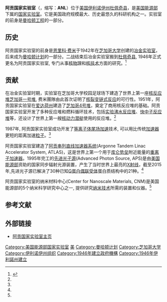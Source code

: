 {{Infobox laboratory
|name           = 阿贡国家实验室<br/>Argonne National Laboratory
|motto          =
|logo           = <!-- [[File:Argonnelablogo.PNG|File:Argonnelablogo.PNG]] -->
|image          = Argonne aerial.jpg
|caption        = 阿贡国家实验室空中景观
|established    = 1946年
|budget = $6.22 亿美元（2016年）<ref>{{Cite web|url=https://energy.gov/sites/prod/files/2017/05/f34/FY2018BudgetLaboratoryTable_0.pdf|title=Department of Energy FY 2018 Congressional Budget Request Laboratory Tables Preliminary|accessdate=2017-05-31|publisher=[[美国能源部|美国能源部]]|language=en|archive-date=2017-05-23|archive-url=https://web.archive.org/web/20170523171253/https://www.energy.gov/sites/prod/files/2017/05/f34/FY2018BudgetLaboratoryTable_0.pdf|dead-url=no}}</ref>
|type           = 跨领域科学与工程研究<ref>{{Cite web|url=https://www.anl.gov/about-argonne|title=About Argonne|accessdate=2017-06-01|publisher=阿贡实验室|language=en|archive-date=2018-08-16|archive-url=https://web.archive.org/web/20180816135926/http://www.anl.gov/about-argonne|dead-url=no}}</ref>
|research_field = [[物理|物理]]<br />[[生命科学|生命科学]]<br />[[环境科学|环境科学]]<br />[[能源开发|能源开发]]<br />[[光学|光学]]<br />[[数据科学|数据科学]]
|director       = Paul Kearns
|staff          = 3350
|country        = {{USA}}
|state          = [[伊利诺伊州|伊利诺伊州]]
|city           = [[杜佩奇县_(伊利诺伊州)|杜佩奇县]]
|address        = 9700 S. Cass Avenue
|telephone      = (630) 252-2000
|campus         = 1,700 英亩 (6.9 km<sup>2</sup>)
|affiliations   = [[美国能源部|美国能源部]]<br />[[芝加哥大学|芝加哥大学]]<br />[[Jacobs_Engineering|Jacobs Engineering]]
|operating_agency =
|nobel_laureates = [[恩里科·费米|恩里科·费米]]<br />[[玛丽亚·格佩特-梅耶|玛丽亚·格佩特-梅耶]]<br />[[阿列克谢·阿列克谢耶维奇·阿布里科索夫|阿列克谢·阿列克谢耶维奇·阿布里科索夫]]
|website        = [http://www.anl.gov/ www.anl.gov]
|footnotes      =
}}

'''阿贡国家实验室'''（{{lang-en|Argonne National Laboratory}}，缩写：'''ANL'''）位于[[美国|美国]][[伊利诺伊州|伊利诺伊州]][[杜佩奇县_(伊利诺伊州)|杜佩奇县]]，是[[美国能源部|美国能源部]]下属的[[美国能源部国家实验室|国家实验室]]。它是美国政府规模最大、历史最悠久的科研机构之一。实验室的前身是[[曼哈顿工程|曼哈顿工程]]的一部分。

==历史==
阿贡国家实验室的前身是[[恩里科·费米|恩里科·费米]]于1942年在[[芝加哥大学|芝加哥大学]]创建的[[芝加哥大学冶金实验室|冶金实验室]]，后来成为[[曼哈顿计划|曼哈顿计划]]的一部分。二战结束后冶金实验室搬到[[杜佩奇县|杜佩奇县]], 1946年正式更名为阿贡国家实验室, 专门从事[[核物理|核物理]]和[[核技术|核技术]]方面的研究。<ref name="TB-2020-0751">{{cite journal |author1=孙扬 |title=从掌心加速器到大科学装置 |journal=科学通报 |date=2020 |volume=65 |issue=35 |pages=4007-4013 |doi=10.1360/TB-2020-0751 |url=https://engine.scichina.com/publisher/scp/journal/CSB/65/35/10.1360/TB-2020-0751 |accessdate=2020-12-28}}</ref>

==贡献==
在冶金实验室时期，实验室在芝加哥大学校园足球场下建造了世界上第一座[[核反应堆|核反应堆]][[芝加哥一号堆|芝加哥一号堆]], 费米團隊由此首次证明了[[核裂变|核裂变]][[链式反应|链式反应]]的可行性。1951年，阿贡国家实验室在[[爱达荷州|爱达荷州]]建造了[[芝加哥4号堆|芝加哥4号堆]]，奠定了商用核反应堆的基础。阿贡国家实验室开发了多种反应堆和燃料循环技术，包括[[实验沸水反应堆|实验沸水反应堆]]、[[快中子反应堆|快中子反应堆]]等，还设计了世界上第一艘[[核动力潜艇|核动力潜艇]]使用的反应堆。<ref name="TB-2020-0751" />

1987年, 阿贡国家实验室成功开发了[[等离子体尾场加速|等离子体尾场加速]]技术, 可以用比传统[[粒子加速器|加速器]]更短的距离加速[[粒子|粒子]]。<ref name="TB-2020-0751" />

阿贡国家实验室建造了[[阿贡串列直线加速器系统|阿贡串列直线加速器系统]](Argonne Tandem Linac Accelerator System, ATLAS)，这是世界上第一个用于[[库仑势垒|库仑势垒]]附近能量的[[重离子加速器|重离子加速器]]。1995年完工的[[先进光子源|先进光子源]](Advanced Photon Source, APS)是由[[美国能源部|美国能源部]]资助的国家同步辐射光源装置，产生了当时世界上最亮的[[X射线|X射线]]，截至2015年,先进光子源已解决了30种已知[[G蛋白偶联受体|G蛋白偶联受体]]蛋白质结构中的21种。<ref name="TB-2020-0751" />

阿贡国家实验室的纳米材料中心(Center for Nanoscale Materials, CNM)是美国能源部的5个纳米科学研究中心之一, 提供研究[[纳米技术|纳米技术]]所需的装置和仪器。<ref name="TB-2020-0751" />

== 参考文献 ==
{{Reflist}}

== 外部链接 ==
* [http://www.anl.gov/ 阿贡国家实验室主页] {{Wayback|url=http://www.anl.gov/ |date=20110716131949 }}{{en}}

{{曼哈顿计划}}
{{美国能源部国家实验室}}
{{Authority control}}
{{coord|41.7093|-87.9796|display=title}}

[[Category:美国能源部国家实验室|Category:美国能源部国家实验室]]
[[Category:核能政府部門|美]]
[[Category:曼哈顿计划|Category:曼哈顿计划]]
[[Category:芝加哥大学|Category:芝加哥大学]]
[[Category:伊利诺伊州组织|Category:伊利诺伊州组织]]
[[Category:1946年建立政府機構|Category:1946年建立政府機構]]
[[Category:1946年伊利諾州建立|Category:1946年伊利諾州建立]]